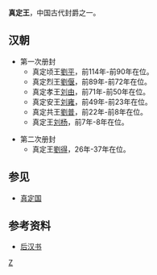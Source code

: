 '''真定王'''，中国古代封爵之一。

==汉朝==
*第一次册封
**真定顷王[[劉平_(真定王)|劉平]]，前114年-前90年在位。 
**真定烈王[[劉偃_(真定王)|劉偃]]，前89年-前72年在位。
**真定孝王[[刘由|刘由]]，前71年-前50年在位。
**真定安王[[刘雍_(真定王)|刘雍]]，前49年-前23年在位。
**真定共王[[劉普_(真定王)|劉普]]，前22年-前8年在位。
**真定王[[刘杨|刘杨]]，前7年-8年在位。

*第二次册封
**真定王[[劉得_(真定王)|劉得]]，26年-37年在位。

==参见==
*[[真定国|真定国]]

==参考资料==
*[[后汉书|后汉书]]


[[Category:汉朝诸侯王封号|Z]]
{{disambig|Cat=三字封號消歧義}}